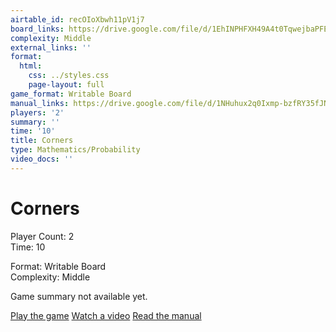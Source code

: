 ```yaml
---
airtable_id: recOIoXbwh11pV1j7
board_links: https://drive.google.com/file/d/1EhINPHFXH49A4t0TqwejbaPFEivPFhei/view?usp=drive_link
complexity: Middle
external_links: ''
format:
  html:
    css: ../styles.css
    page-layout: full
game_format: Writable Board
manual_links: https://drive.google.com/file/d/1NHuhux2q0Ixmp-bzfRY35fJNdWkh8Hsq/view?usp=sharing
players: '2'
summary: ''
time: '10'
title: Corners
type: Mathematics/Probability
video_docs: ''
---
```


# Corners

:::{.game-info-box}
:::{.game-stats}
:::{.left-stats}
Player Count: 2  
Time: 10
:::
:::{.right-stats}
Format: Writable Board  
Complexity: Middle
:::
:::
:::

Game summary not available yet.

:::{.game-actions}
<a href="#" class="btn btn-play disabled-button"><i class="fa fa-gamepad"></i> Play the game</a>
<a href="#" class="btn btn-watch disabled-button"><i class="fa fa-video"></i> Watch a video</a>
<a href="https://drive.google.com/file/d/1NHuhux2q0Ixmp-bzfRY35fJNdWkh8Hsq/view?usp=sharing" class="btn btn-manual"><i class="fa"></i> Read the manual</a>
:::